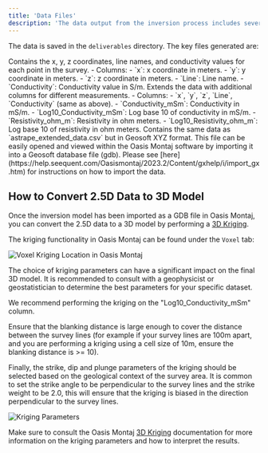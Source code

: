 ```yaml
---
title: 'Data Files'
description: 'The data output from the inversion process includes several files containing the processed data and results'
---
```


The data is saved in the `deliverables` directory. The key files generated are:

<Tabs>
  <Tab title="astrape_data.csv">
    Contains the x, y, z coordinates, line names, and conductivity values for each point in the survey.
    - Columns:
      - `x`: x coordinate in meters.
      - `y`: y coordinate in meters.
      - `z`: z coordinate in meters.
      - `Line`: Line name.
      - `Conductivity`: Conductivity value in S/m.
  </Tab>
  <Tab title="astrape_extended_data.csv">
    Extends the data with additional columns for different measurements.
    - Columns:
      - `x`, `y`, `z`, `Line`, `Conductivity` (same as above).
      - `Conductivity_mSm`: Conductivity in mS/m.
      - `Log10_Conductivity_mSm`: Log base 10 of conductivity in mS/m.
      - `Resistivity_ohm_m`: Resistivity in ohm meters.
      - `Log10_Resistivity_ohm_m`: Log base 10 of resistivity in ohm meters.
  </Tab>
  <Tab title="astrape_extended_data.xyz">
    Contains the same data as `astrape_extended_data.csv` but in Geosoft XYZ format. This file can be easily opened and viewed within the Oasis Montaj software by importing it into a Geosoft database file (gdb). Please see [here](https://help.seequent.com/Oasismontaj/2023.2/Content/gxhelp/i/import_gx.htm) for instructions on how to import the data.
  
  ## How to Convert 2.5D Data to 3D Model 

  Once the inversion model has been imported as a GDB file in Oasis Montaj, you can convert the 2.5D data to a 3D model by performing a [3D Kriging](https://help.seequent.com/Oasismontaj/2023.1/Content/gxhelp/v/geosoft_gx_voxutils_voxelkriging.htm). 

  The kriging functionality in Oasis Montaj can be found under the `Voxel` tab: 

  <Frame caption="Voxel Kriging Location in Oasis Montaj">
    <img src="/images/kriging.png" alt="Voxel Kriging Location in Oasis Montaj" />
  </Frame>
  
  The choice of kriging parameters can have a significant impact on the final 3D model. It is recommended to consult with a geophysicist or geostatistician to determine the best parameters for your specific dataset. 
  
  We recommend performing the kriging on the "Log10_Conductivity_mSm" column. 
  
  Ensure that the blanking distance is large enough to cover the distance between the survey lines (for example if your survey lines are 100m apart, and you are performing a kriging using a cell size of 10m, ensure the blanking distance is >= 10). 

  Finally, the strike, dip and plunge parameters of the kriging should be selected based on the geological context of the survey area. It is common to set the strike angle to be perpendicular to the survey lines and the strike weight to be 2.0, this will ensure that the kriging is biased in the direction perpendicular to the survey lines.

  <Frame caption="Kriging Parameters">
    <img src="/images/kriging_parameters.png" alt="Kriging Parameters" />
  </Frame>

  Make sure to consult the Oasis Montaj [3D Kriging](https://help.seequent.com/Oasismontaj/2023.1/Content/gxhelp/v/geosoft_gx_voxutils_voxelkriging.htm) documentation for more information on the kriging parameters and how to interpret the results.





  </Tab>
</Tabs>